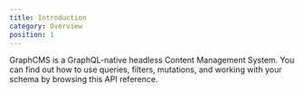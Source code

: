 ```yaml
---
title: Introduction
category: Overview
position: 1
---
```


GraphCMS is a GraphQL-native headless Content Management System. You can find out how to use queries, filters, mutations, and working with your schema by browsing this API reference.
